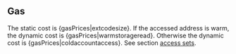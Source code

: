 ## Gas

The static cost is {gasPrices|extcodesize}. If the accessed address is warm, the dynamic cost is {gasPrices|warmstorageread}. Otherwise the dynamic cost is {gasPrices|coldaccountaccess}. See section [access sets](/about#accesssets).
